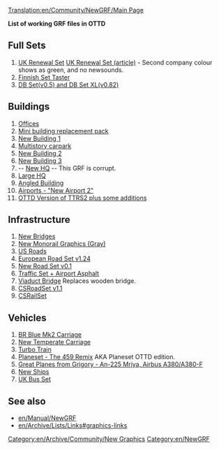 [[Translation:en/Community/NewGRF/Main Page]]
[[Category:en/Archive/Community/New Graphics]]

'''List of working GRF files in OTTD'''

== Full Sets ==

# [http://www.pikkarail.com/ttdp/ukrs/index.htm UK Renewal Set] [[en/Community/NewGRF/UK Renewal Set|UK Renewal Set (article)]] - Second company colour shows as green, and no newsounds.
# [http://www.users.tt-forums.net/finnish/Downloads.html Finnish Set Taster]
# [http://www.ewetel.net/~michael.blunck/ttd/download.html DB Set(v0.5) and DB Set XL(v0.82)]


== Buildings ==

# [http://www.bornacorn.com/Offices.zip Offices]
# [http://www.bornacorn.com/brp.zip Mini building replacement pack]
# [http://www.bornacorn.com/newoffice3.zip New Building 1]
# [http://www.bornacorn.com/mscp.rar Multistory carpark]
# [http://www.bornacorn.com/office.zip New Building 2]
# [http://www.bornacorn.com/newofficebuilding.zip New Building 3]
# -- [http://www.bornacorn.com/newhq.rar New HQ] -- This GRF is corrupt.
# [http://www.bornacorn.com/bighq.rar Large HQ]
# [http://www.bornacorn.com/anglebuilding.zip Angled Building]
# [http://www.tt-terminal.co.uk/downloads.shtml  Airports - "New Airport 2"]
# [http://www.tt-forums.net/viewtopic.php?t=20781 OTTD Version of TTRS2 plus some additions]

== Infrastructure ==

# [http://www.tt-forums.net/viewtopic.php?p=203935#203935 New Bridges]
# [http://george.zernebok.net/newgrf/newgrf.html New Monorail Graphics (Gray)]
# [http://www.as-st.com/ttd/newusa/files/usroadsw.zip US Roads]
# [http://www.tt-forums.net/viewtopic.php?p=229255#229255 European Road Set v1.24]
# [http://www.bornacorn.com/downloads.shtml New Road Set v0.1]
# [http://users2.tt-forums.net/ttdur/ttdur.htm Traffic Set + Airport Asphalt]
# [http://www.tt-forums.net/viewtopic.php?t=23489 Viaduct Bridge] Replaces wooden bridge.
# [http://ttd.tycoonez.com/?id=44 CSRoadSet v1.1]
# [http://ttd.tycoonez.com/?id=100 CSRailSet ]


== Vehicles ==

# [http://www.bornacorn.com/news/mk2.grf BR Blue Mk2 Carriage]
# [http://www.bornacorn.com/newcarriagew.zip  New Temperate Carriage]
# [http://www.bornacorn.com/lakie/turbotrain/turbotrainw.grf Turbo Train]
# [http://www.as-st.com/ttd/planes/files/planesetottd.zip Planeset - The 459 Remix] AKA Planeset OTTD edition.
# [http://forums.ttdrussia.net/viewtopic.php?t=435 Great Planes from Grigory - An-225 Mriya, Airbus A380/A380-F]
# [http://www.ttdpatch.net/newgrf/20/newshipsw.zip New Ships]
# [http://www.tt-forums.net/viewtopic.php?t=15429 UK Bus Set]

== See also ==
* [[en/Manual/NewGRF]]
* [[en/Archive/Lists/Links#graphics-links]]

[[Category:en/NewGRF]]